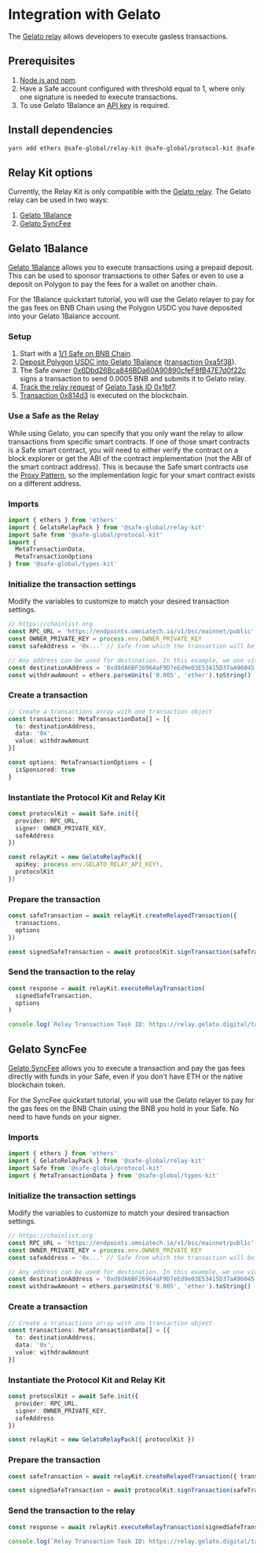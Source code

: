 
# Integration with Gelato

The [Gelato relay](https://docs.gelato.network/developer-services/relay) allows developers to execute gasless transactions.

## Prerequisites

1. [Node.js and npm](https://docs.npmjs.com/downloading-and-installing-node-js-and-npm#using-a-node-version-manager-to-install-nodejs-and-npm).
2. Have a Safe account configured with threshold equal to 1, where only one signature is needed to execute transactions.
3. To use Gelato 1Balance an [API key](https://docs.gelato.network/developer-services/relay/payment-and-fees/1balance) is required.

## Install dependencies

```bash
yarn add ethers @safe-global/relay-kit @safe-global/protocol-kit @safe-global/types-kit
```

## Relay Kit options

Currently, the Relay Kit is only compatible with the [Gelato relay](https://docs.gelato.network/developer-services/relay). The Gelato relay can be used in two ways:
1. [Gelato 1Balance](https://docs.gelato.network/developer-services/relay/payment-and-fees/1balance)
2. [Gelato SyncFee](https://docs.gelato.network/developer-services/relay/quick-start/callwithsyncfee)

## Gelato 1Balance

[Gelato 1Balance](https://docs.gelato.network/developer-services/relay/payment-and-fees/1balance) allows you to execute transactions using a prepaid deposit. This can be used to sponsor transactions to other Safes or even to use a deposit on Polygon to pay the fees for a wallet on another chain.

For the 1Balance quickstart tutorial, you will use the Gelato relayer to pay for the gas fees on BNB Chain using the Polygon USDC you have deposited into your Gelato 1Balance account.

<Steps>

  ### Setup

  1. Start with a [1/1 Safe on BNB Chain](https://app.safe.global/transactions/history?safe=bnb:0x6651FD6Abe0843f7B6CB9047b89655cc7Aa78221).
  2. [Deposit Polygon USDC into Gelato 1Balance](https://docs.gelato.network/developer-services/relay/payment-and-fees/.1balance#how-can-i-use-1balance) ([transaction 0xa5f38](https://polygonscan.com/tx/0xa5f388c2d6e0d1bb32e940fccddf8eab182ad191644936665a54bf4bb1bac555)).
  3. The Safe owner [0x6Dbd26Bca846BDa60A90890cfeF8fB47E7d0f22c](https://bscscan.com/address/0x6Dbd26Bca846BDa60A90890cfeF8fB47E7d0f22c) signs a transaction to send 0.0005 BNB and submits it to Gelato relay.
  4. [Track the relay request](https://docs.gelato.network/developer-services/relay/quick-start/tracking-your-relay-request) of [Gelato Task ID 0x1bf7](https://relay.gelato.digital/tasks/status/0x1bf7664a1e176472f604bb3840d3d2a5bf56f98b60307961c3f8cee099f1eeb8).
  5. [Transaction 0x814d3](https://bscscan.com/tx/0x814d385c0ec036be65663b5fbfb0d8d4e0d35af395d4d96b13f2cafaf43138f9) is executed on the blockchain.

  ### Use a Safe as the Relay

  While using Gelato, you can specify that you only want the relay to allow transactions from specific smart contracts. If one of those smart contracts is a Safe smart contract, you will need to either verify the contract on a block explorer or get the ABI of the contract implementation (not the ABI of the smart contract address). This is because the Safe smart contracts use the [Proxy Pattern](https://medium.com/coinmonks/proxy-pattern-and-upgradeable-smart-contracts-45d68d6f15da), so the implementation logic for your smart contract exists on a different address.

  ### Imports

  ```typescript
  import { ethers } from 'ethers'
  import { GelatoRelayPack } from '@safe-global/relay-kit'
  import Safe from '@safe-global/protocol-kit'
  import {
    MetaTransactionData,
    MetaTransactionOptions
  } from '@safe-global/types-kit'
  ```

  ### Initialize the transaction settings

  Modify the variables to customize to match your desired transaction settings.

  ```typescript
  // https://chainlist.org
  const RPC_URL = 'https://endpoints.omniatech.io/v1/bsc/mainnet/public'
  const OWNER_PRIVATE_KEY = process.env.OWNER_PRIVATE_KEY
  const safeAddress = '0x...' // Safe from which the transaction will be sent

  // Any address can be used for destination. In this example, we use vitalik.eth
  const destinationAddress = '0xd8dA6BF26964aF9D7eEd9e03E53415D37aA96045'
  const withdrawAmount = ethers.parseUnits('0.005', 'ether').toString()
  ```

  ### Create a transaction

  ```typescript
  // Create a transactions array with one transaction object
  const transactions: MetaTransactionData[] = [{
    to: destinationAddress,
    data: '0x',
    value: withdrawAmount
  }]

  const options: MetaTransactionOptions = {
    isSponsored: true
  }
  ```

  ### Instantiate the Protocol Kit and Relay Kit

  ```typescript
  const protocolKit = await Safe.init({
    provider: RPC_URL,
    signer: OWNER_PRIVATE_KEY,
    safeAddress
  })

  const relayKit = new GelatoRelayPack({
    apiKey: process.env.GELATO_RELAY_API_KEY!,
    protocolKit
  })
  ```

  ### Prepare the transaction

  ```typescript
  const safeTransaction = await relayKit.createRelayedTransaction({
    transactions,
    options
  })

  const signedSafeTransaction = await protocolKit.signTransaction(safeTransaction)
  ```

  ### Send the transaction to the relay

  ```typescript
  const response = await relayKit.executeRelayTransaction(
    signedSafeTransaction,
    options
  )

  console.log(`Relay Transaction Task ID: https://relay.gelato.digital/tasks/status/${response.taskId}`)
  ```

</Steps>

## Gelato SyncFee

[Gelato SyncFee](https://docs.gelato.network/developer-services/relay/quick-start/callwithsyncfee) allows you to execute a transaction and pay the gas fees directly with funds in your Safe, even if you don't have ETH or the native blockchain token.

For the SyncFee quickstart tutorial, you will use the Gelato relayer to pay for the gas fees on the BNB Chain using the BNB you hold in your Safe. No need to have funds on your signer.

<Steps>

  ### Imports

  ```typescript
  import { ethers } from 'ethers'
  import { GelatoRelayPack } from '@safe-global/relay-kit'
  import Safe from '@safe-global/protocol-kit'
  import { MetaTransactionData } from '@safe-global/types-kit'
  ```

  ### Initialize the transaction settings

  Modify the variables to customize to match your desired transaction settings.

  ```typescript
  // https://chainlist.org
  const RPC_URL = 'https://endpoints.omniatech.io/v1/bsc/mainnet/public'
  const OWNER_PRIVATE_KEY = process.env.OWNER_PRIVATE_KEY
  const safeAddress = '0x...' // Safe from which the transaction will be sent

  // Any address can be used for destination. In this example, we use vitalik.eth
  const destinationAddress = '0xd8dA6BF26964aF9D7eEd9e03E53415D37aA96045'
  const withdrawAmount = ethers.parseUnits('0.005', 'ether').toString()
  ```

  ### Create a transaction

  ```typescript
  // Create a transactions array with one transaction object
  const transactions: MetaTransactionData[] = [{
    to: destinationAddress,
    data: '0x',
    value: withdrawAmount
  }]
  ```

  ### Instantiate the Protocol Kit and Relay Kit

  ```typescript
  const protocolKit = await Safe.init({
    provider: RPC_URL,
    signer: OWNER_PRIVATE_KEY,
    safeAddress
  })

  const relayKit = new GelatoRelayPack({ protocolKit })
  ```

  ### Prepare the transaction

  ```typescript
  const safeTransaction = await relayKit.createRelayedTransaction({ transactions })

  const signedSafeTransaction = await protocolKit.signTransaction(safeTransaction)
  ```

  ### Send the transaction to the relay

  ```typescript
  const response = await relayKit.executeRelayTransaction(signedSafeTransaction)

  console.log(`Relay Transaction Task ID: https://relay.gelato.digital/tasks/status/${response.taskId}`)
  ```

</Steps>
